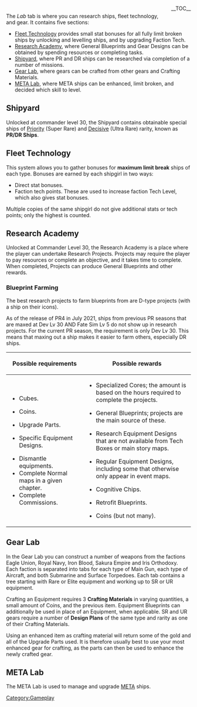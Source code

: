 <div style="float:right; margin:-1.5em 0 0 2em;">__TOC__</div>

The ''Lab'' tab is where you can research ships, fleet technology, and gear. It contains five sections:

*[[Fleet Technology]] provides small stat bonuses for all fully limit broken ships by unlocking and levelling ships, and by upgrading Faction Tech.
*[[Research Academy]], where General Blueprints and Gear Designs can be obtained by spending resources or completing tasks.
*[[Shipyard]], where PR and DR ships can be researched via completion of a number of missions.
*[[Gear Lab]], where gears can be crafted from other gears and Crafting Materials.
*[[META Lab]], where META ships can be enhanced, limit broken, and decided which skill to level.

{{Image Gallery|width=400|height=
| ShipworkImage.png | [[Shipyard]] | Shipyard
| Fleet Technology Window.png | [[Fleet Technology]] | Fleet Technology
| TechacademyImage.png | [[Research Academy]] | Research Academy
| Gear Lab Crafting.jpg | [[Gear Lab]] | Gear Lab 
| META Lab UI.png | [[META Lab]] | META Lab
}}

==Shipyard==
{{Main|Shipyard}}

Unlocked at commander level 30, the Shipyard contains obtainable special ships of [[:Category:Priority ships|Priority]] (Super Rare) and [[:Category:Decisive ships|Decisive]] (Ultra Rare) rarity, known as '''PR/DR Ships'''.

==Fleet Technology ==
{{main|Fleet Technology}}

This system allows you to gather bonuses for '''maximum limit break''' ships of each type. Bonuses are earned by each shipgirl in two ways:

*Direct stat bonuses.
*Faction tech points. These are used to increase faction Tech Level, which also gives stat bonuses.

Multiple copies of the same shipgirl do not give additional stats or tech points; only the highest is counted.

==Research Academy==
{{main|Research Academy}}

Unlocked at Commander Level 30, the Research Academy is a place where the player can undertake Research Projects. Projects may require the player to pay resources or complete an objective, and it takes time to complete. When completed, Projects can produce General Blueprints and other rewards.

=== Blueprint Farming ===
The best research projects to farm blueprints from are D-type projects (with a ship on their icons).

As of the release of PR4 in July 2021, ships from previous PR seasons that are maxed at Dev Lv 30 AND Fate Sim Lv 5 do not show up in research projects. For the current PR season, the requirement is only Dev Lv 30. This means that maxing out a ship makes it easier to farm others, especially DR ships.
{| class="wikitable"
!Possible requirements
! Possible rewards
|-
|
*{{Cube}} Cubes.
*{{Coin}} Coins.
*{{Plate|T3}} Upgrade Parts.
*{{EquipmentBox|Elite|Equipment Design|Equipment|UnknownBP|No|24px}} Specific Equipment Designs.
*Dismantle equipments.
*Complete Normal maps in a given chapter.
*Complete Commissions.
|
*{{EquipmentBox|Ultra Rare|Specialized Core|Shops#Specialized Core Collection Plan|SpecializedCore|No|24px}} Specialized Cores; the amount is based on the hours required to complete the projects.
*{{EquipmentBox|Super Rare|Random General Blueprints|Research|UnknownSUnit|No|24px}} General Blueprints; projects are the main source of these.
*{{EquipmentBox|Super Rare|Research Equipment Design|Equipment|UnknownBP|Yes|24px}} Research Equipment Designs that are not available from Tech Boxes or main story maps.
*{{EquipmentBox|Super Rare|Equipment Design|Equipment|UnknownBP|No|24px}} Regular Equipment Designs, including some that otherwise only appear in event maps.
*{{EquipmentBox|Super Rare|Cognitive Chip|Dockyard#Cognitive Awakening|Cognitive Chip|No|24px}} Cognitive Chips.
*{{EquipmentBox|Super Rare|T3 Blueprint|Retrofit|UnknownT3BP|No|24px}} Retrofit Blueprints.
*{{Coin}} Coins (but not many).
|}

==Gear Lab==
{{main|Gear Lab}}

In the Gear Lab you can construct a number of weapons from the factions Eagle Union, Royal Navy, Iron Blood, Sakura Empire and Iris Orthodoxy. Each faction is separated into tabs for each type of Main Gun, each type of Aircraft, and both Submarine and Surface Torpedoes. Each tab contains a tree starting with Rare or Elite equipment and working up to SR or UR equipment. 

Crafting an Equipment requires 3 '''Crafting Materials''' in varying quantities, a small amount of {{coin}} Coins, and the previous item. Equipment Blueprints can additionally be used in place of an Equipment, when applicable. SR and UR gears require a number of '''Design Plans''' of the same type and rarity as one of their Crafting Materials.

Using an enhanced item as crafting material will return some of the gold and all of the Upgrade Parts used. It is therefore usually best to use your most enhanced gear for crafting, as the parts can then be used to enhance the newly crafted gear.

== META Lab ==
{{Main|META Lab}}

The META Lab is used to manage and upgrade [[META]] ships.


[[Category:Gameplay]]